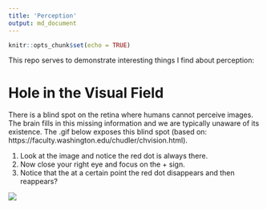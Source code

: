 ```yaml
---
title: 'Perception'
output: md_document
---
```


```r
knitr::opts_chunk$set(echo = TRUE)

```


This repo serves to demonstrate interesting things I find about perception:

# Hole in the Visual Field

There is a blind spot on the retina where humans cannot perceive images.  The brain fills in this missing information and we are typically unaware of its existence. The .gif below exposes this blind spot (based on: https://faculty.washington.edu/chudler/chvision.html).

1. Look at the image and notice the red dot is always there.
1. Now close your right eye and focus on the + sign.  
1. Notice that the at a certain point the red dot disappears and then reappears?

![](figures/blind_spot.gif)



